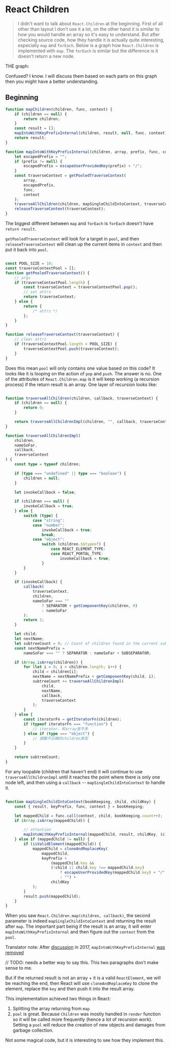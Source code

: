 # React Children

> I didn't want to talk about `React.Children` at the beginning. First of all other than layout I don't use it a lot, on the other hand it is similar to how you would handle an array so it's easy to understand. But after checking source code, how they handle it is actually quite interesting, especially `map` and `forEach`. Below is a graph how `React.Children` is implemented with `map`. The `forEach` is similar but the difference is it doesn't return a new node.

THE graph:


Confused? I know. I will discuss them based on each parts on this graph then you might have a better understanding. 

## Beginning

```typescript
function mapChildren(children, func, context) {
    if (children == null) {
        return children;
    }
    const result = [];
    mapIntoWithKeyPrefixInternal(children, result, null, func, context);
    return result;
}

function mapIntoWithKeyPrefixInternal(children, array, prefix, func, context) {
    let escapedPrefix = "";
    if (prefix != null) {
        escapedPrefix = escapeUserProvidedKey(prefix) + "/";
    }
    const traverseContext = getPooledTraverseContext(
        array,
        escapedPrefix,
        func,
        context
    );
    traverseAllChildren(children, mapSingleChildIntoContext, traverseContext);
    releaseTraverseContext(traverseContext);
}
```

The biggest different between `map` and `forEach` is `forEach` doesn't have `return result`. 

`getPooledTraverseContext` will look for a target in `pool`, and then `releaseTraverseContext` will clean up the current items in `context` and then put it back into `pool`.

```typescript

const POOL_SIZE = 10;
const traverseContextPool = [];
function getPooledTraverseContext() {
    // args
    if (traverseContextPool.length) {
        const traverseContext = traverseContextPool.pop();
        // set attrs
        return traverseContext;
    } else {
        return {
            /* attrs */
        };
    }
}

function releaseTraverseContext(traverseContext) {
    // clear attrs
    if (traverseContextPool.length < POOL_SIZE) {
        traverseContextPool.push(traverseContext);
    }
}

```

Does this mean `pool` will only contains one value based on this code? It looks like it is looping on the action of `pop` and `push`. The answer is no. One of the attributes of `React.Children.map` is it will keep working (a recursion process) if the return result is an array. One layer of recursion looks like:

```typescript

function traverseAllChildren(children, callback, traverseContext) {
    if (children == null) {
        return 0;
    }

    return traverseAllChildrenImpl(children, "", callback, traverseContext);
}

function traverseAllChildrenImpl(
    children,
    nameSoFar,
    callback,
    traverseContext
) {
    const type = typeof children;

    if (type === "undefined" || type === "boolean") {
        children = null;
    }

    let invokeCallback = false;

    if (children === null) {
        invokeCallback = true;
    } else {
        switch (type) {
            case "string":
            case "number":
                invokeCallback = true;
                break;
            case "object":
                switch (children.$$typeof) {
                    case REACT_ELEMENT_TYPE:
                    case REACT_PORTAL_TYPE:
                        invokeCallback = true;
                }
        }
    }

    if (invokeCallback) {
        callback(
            traverseContext,
            children,
            nameSoFar === ""
                ? SEPARATOR + getComponentKey(children, 0)
                : nameSoFar
        );
        return 1;
    }

    let child;
    let nextName;
    let subtreeCount = 0; // Count of children found in the current subtree.
    const nextNamePrefix =
        nameSoFar === "" ? SEPARATOR : nameSoFar + SUBSEPARATOR;

    if (Array.isArray(children)) {
        for (let i = 0; i < children.length; i++) {
            child = children[i];
            nextName = nextNamePrefix + getComponentKey(child, i);
            subtreeCount += traverseAllChildrenImpl(
                child,
                nextName,
                callback,
                traverseContext
            );
        }
    } else {
        const iteratorFn = getIteratorFn(children);
        if (typeof iteratorFn === "function") {
            // iterator，和array差不多
        } else if (type === "object") {
            // 提醒不正确的children类型
        }
    }

    return subtreeCount;
}
```

For any loopable (children that haven't end) it will continue to use `traverseAllChildrenImpl` until it reaches the point where there is only one node left, and then using a `callback` -- `mapSingleChildIntoContext` to handle it.

```typescript

function mapSingleChildIntoContext(bookKeeping, child, childKey) {
    const { result, keyPrefix, func, context } = bookKeeping;

    let mappedChild = func.call(context, child, bookKeeping.count++);
    if (Array.isArray(mappedChild)) {

        // attention
        mapIntoWithKeyPrefixInternal(mappedChild, result, childKey, (c) => c);
    } else if (mappedChild != null) {
        if (isValidElement(mappedChild)) {
            mappedChild = cloneAndReplaceKey(
                mappedChild,
                keyPrefix +
                    (mappedChild.key &&
                    (!child || child.key !== mappedChild.key)
                        ? escapeUserProvidedKey(mappedChild.key) + "/"
                        : "") +
                    childKey
            );
        }
        result.push(mappedChild);
    }
}
```

When you saw `React.Children.map(children, callback)`, the second parameter is indeed `mapSingleChildIntoContext` and returning the result after `map`. The important part being if the result is an array, it will enter `mapIntoWithKeyPrefixInternal` and then figure out the `context` from the `pool`. 

Translator note: After [discussion](https://github.com/facebook/react/pull/9339) in 2017, `mapIntoWithKeyPrefixInternal` [was removed](https://github.com/facebook/react/commit/9cf888f661f95bec72243a62b5ba6028812a7758)


// TODO: needs a better way to say this. This two paragraphs don't make sense to me.


But if the returned result is not an array + it is a valid `ReactElement`, we will be reaching the end, then React will use `cloneAndReplaceKey` to clone the element, replace the `key` and then push it into the result array. 

This implementation achieved two things in React: 

1. Splitting the array returning from `map`
2. `pool` is great. Because `Children` was mostly handled in `render` function so it will be called more frequently (hence a lot of recursion work). Setting a `pool` will reduce the creation of new objects and damages from garbage collection.

Not some magical code, but it is interesting to see how they implement this.